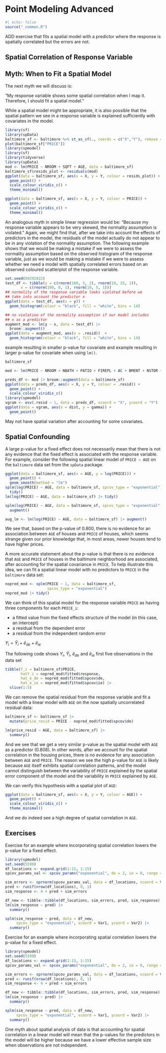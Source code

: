 # Point Modeling Advanced {#point-modeling-adv} 

```r
#| echo: false
source("_common.R")
```

ADD exercise that fits a spatial model with a predictor where the response is spatially correlated but the errors are not.

## Spatial Correlation of Response Variable

## Myth: When to Fit a Spatial Model

The next myth we will discuss is:

"My response variable shows some spatial correlation when I map it. Therefore, I should fit a spatial model."

While a spatial model might be appropriate, it is also possible that the spatial pattern we see in a response variable is explained sufficiently with covariates in the model. 

```r
library(sf)
library(spData)
baltimore_sf <- baltimore %>% st_as_sf(., coords = c("X","Y"), remove = FALSE)
plot(baltimore_sf["PRICE"])
library(spmodel)
library(sf)
library(tidyverse)
library(spData)
mod <- lm(PRICE ~ NROOM + SQFT + AGE, data = baltimore_sf)
baltimore_sf$resids_plot <- residuals(mod)
ggplot(data = baltimore_sf, aes(x = X, y = Y, colour = resids_plot)) +
  geom_point() +
  scale_colour_viridis_c() +
  theme_minimal()

ggplot(data = baltimore_sf, aes(x = X, y = Y, colour = PRICE)) +
  geom_point() +
  scale_colour_viridis_c() +
  theme_minimal()
```

An analogous myth in simple linear regression would be: "Because my response variable appears to be very skewed, the normality assumption is violated." Again, we might find that, after we take into account the effects of predictors in the model, the residuals of the model actually do not appear to be in any violation of the normality assumption. The following example shows that we would be making a mistake if we were to assess the normality assumption based on the observed histogram of the response variable, just as we would be making a mistake if we were to assess whether we need a model with spatially correlated errors based on an observed coloured scatterplot of the response variable.

```r
set.seed(09292022)
test_df <- tibble(y = c(rnorm(100, 5, 2), rnorm(10, 25, 1)),
       x = c(rnorm(100, 0, 1), rnorm(10, 5, 1)))
## normality of the response variable looks violated before we
## take into account the predictor x
ggplot(data = test_df, aes(x = y)) +
  geom_histogram(colour = "black", fill = "white", bins = 14)

## no violation of the normality assumption if our model includes
## x as a predictor
augment_mod <- lm(y ~ x, data = test_df) |>
  broom::augment()
ggplot(data = augment_mod, aes(x = .resid))  +
  geom_histogram(colour = "black", fill = "white", bins = 14)
```
 
example resulting in smaller p-value for covariate and example resulting in larger p-value for covariate when using `lm()`.


```r
baltimore_sf

mod <- lm(PRICE ~ NROOM + NBATH + PATIO + FIREPL + AC + BMENT + NSTOR + SQFT + LOTSZ + GAR + AGE, data = baltimore_sf)

preds_df <- mod |> broom::augment(data = baltimore_sf)
ggplot(data = preds_df, aes(x = X, y = Y, colour = .resid)) +
  geom_point() +
  scale_colour_viridis_c()
library(spmodel)
vgram <- esv(.resid ~ 1, data = preds_df, xcoord = "X", ycoord = "Y")
ggplot(data = vgram, aes(x = dist, y = gamma)) +
  geom_point()
```

May not have spatial variation after accounting for some covariates.

## Spatial Confounding

A large p-value for a fixed effect does not necessarily mean that there is not any evidence that the fixed effect is associated with the response variable. For example, consider the following spatial linear model of `PRICE ~ AGE` on the `baltimore` data set from the `spData` package. 

```r


ggplot(data = baltimore_sf, aes(x = AGE, y = log(PRICE))) + 
  geom_point() +
  geom_smooth(method = "lm")
splm(log(PRICE) ~ AGE, data = baltimore_sf, spcov_type = "exponential") |>
  tidy()
lm(log(PRICE) ~ AGE, data = baltimore_sf) |> tidy()

splm(log(PRICE) ~ AGE, data = baltimore_sf, spcov_type = "exponential") |>
  augment()

aug_lm <- lm(log(PRICE) ~ AGE, data = baltimore_sf) |> augment()
```

We see that, based on the p-value of 0.800, there is no evidence for an association between `AGE` of houses and `PRICE` of houses, which seems strange given our prior knowledge that, in most areas, newer houses tend to have higher prices.

A more accurate statement about the p-value is that there is no evidence that `AGE` and `PRICE` of houses in the baltimore neighborhood are associated, after accounting for the spatial covariance in `PRICE`. To help illustrate this idea, we can fit a spatial linear model with no predictors to `PRICE` in the `baltimore` data set:

```r
nopred_mod <- splm(PRICE ~ 1, data = baltimore_sf,
                   spcov_type = "exponential") 
nopred_mod |> tidy()
```

We can think of this spatial model for the response variable `PRICE` as having three components for each `PRICE_i`:

* a fitted value from the fixed effects structure of the model (in this case, an intercept)
* a residual from the dependent error
* a residual from the independent random error

$Y_i = \hat{Y}_i + \hat{e}_{de} + \hat{e}_{ie}$

The following code shows $Y_i$, $\hat{Y}_i$, $\hat{e}_{de}$ and $\hat{e}_{ie}$ first five observations in the data set

```r
tibble(Y_i = baltimore_sf$PRICE,
       hatY_i = nopred_mod$fitted$response,
       hat_e_de = nopred_mod$fitted$spcov$de,
       hat_e_ie = nopred_mod$fitted$spcov$ie) |>
  slice(1:5)
```

We can remove the spatial residual from the response variable and fit a model with a linear model with `AGE` on the now spatially uncorrelated residual data:

```r
baltimore_sf <- baltimore_sf |>
  mutate(price_resid = PRICE - nopred_mod$fitted$spcov$de)

lm(price_resid ~ AGE, data = baltimore_sf) |>
  summary()
```

And we see that we get a very similar p-value as the spatial model with `AGE` as a predictor (0.808). In other words, after we account for the spatial correlation in the housing prices, there is no evidence for any association between `AGE` and `PRICE`. The reason we see the high p-value for `AGE` is likely because `AGE` itself exhibits spatial correlation patterns, and the model cannot distinguish between the variability of `PRICE` explained by the spatial error component of the model and the variability in `PRICE` explained by `AGE`. 

We can verify this hypothesis with a spatial plot of `AGE`:

```r
ggplot(data = baltimore_sf, aes(x = X, y = Y, colour = AGE)) +
  geom_point() +
  scale_colour_viridis_c() +
  theme_minimal()
```

And we do indeed see a high degree of spatial correlation in `AGE`.

## Exercises 

Exercise for an example where incorporating spatial correlation lowers the p-value for a fixed effect.

```r
library(spmodel)
set.seed(5599)
df_locations <- expand.grid(1:15, 1:15)
spcov_params_val <- spcov_params("exponential", de = 2, ie = 0, range = 2)

sim_errors <- sprnorm(spcov_params_val, data = df_locations, xcoord = Var1, ycoord = Var2)
pred <- runif(nrow(df_locations), 0, 1)
sim_response <- 4 + pred + sim_errors

df_new <- tibble::tibble(df_locations, sim_errors, pred, sim_response)
lm(sim_response ~ pred) |>
  summary()

splm(sim_response ~ pred, data = df_new,
     spcov_type = "exponential", xcoord = Var1, ycoord = Var2) |>
  summary()
```

Exercise for an example where incorporating spatial correlation lowers the p-value for a fixed effect.

```r
library(spmodel)
set.seed(5599)
df_locations <- expand.grid(1:15, 1:15)
spcov_params_val <- spcov_params("exponential", de = 2, ie = 0, range = 2)

sim_errors <- sprnorm(spcov_params_val, data = df_locations, xcoord = Var1, ycoord = Var2)
pred <- runif(nrow(df_locations), 0, 1)
sim_response <- 4 + pred + sim_errors

df_new <- tibble::tibble(df_locations, sim_errors, pred, sim_response)
lm(sim_response ~ pred) |>
  summary()

splm(sim_response ~ pred, data = df_new,
     spcov_type = "exponential", xcoord = Var1, ycoord = Var2) |>
  summary()
```

One myth about spatial analysis of data is that accounting for spatial correlation in a linear model will mean that the p-values for the predictors in the model will be higher because we have a lower effective sample size when observations are not independent. 
